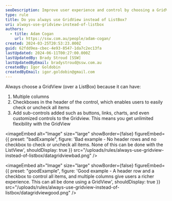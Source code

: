 ```yaml
---
seoDescription: Improve user experience and control by choosing a GridView over a ListBox, offering multiple columns, header rows with checkable items, and sub-control customization
type: rule
title: Do you always use GridView instead of ListBox?
uri: always-use-gridview-instead-of-listbox
authors:
  - title: Adam Cogan
    url: https://ssw.com.au/people/adam-cogan/
created: 2024-03-25T20:53:23.000Z
guid: 62fdd9ea-cbec-4e93-8547-1da7c2ec13fa
lastUpdated: 2024-06-11T00:27:00.000Z
lastUpdatedBy: Brady Stroud [SSW]
lastUpdatedByEmail: bradystroud@ssw.com.au
createdBy: Igor Goldobin
createdByEmail: igor.goldobin@gmail.com
---
```


Always choose a GridView (over a ListBox) because it can have:
1. Multiple columns
2. Checkboxes in the header of the control, which enables users to easily check or uncheck all items
3. Add sub-controls added such as buttons, links, charts, and even customized controls to the Gridview. This means you get unlimited flexibility with the GridView

<imageEmbed
  alt="Image"
  size="large"
  showBorder={false}
  figureEmbed={{
    preset: "badExample",
    figure: 'Bad example - No header rows and no checkbox to check or uncheck all items. None of this can be done with the ListView',
    shouldDisplay: true
  }}
  src="/uploads/rules/always-use-gridview-instead-of-listbox/datagridviewbad.png"
/>

<imageEmbed
  alt="Image"
  size="large"
  showBorder={false}
  figureEmbed={{
    preset: "goodExample",
    figure: 'Good example - A header row and a checkbox to control all items, and multiple columns give users a richer experience. This can all be done using a GridView',
    shouldDisplay: true
  }}
  src="/uploads/rules/always-use-gridview-instead-of-listbox/datagridviewgood.png"
/>

